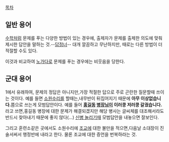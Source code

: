 [[목차]]
== 일반 용어 ==
[[수학]]처럼 문제를 푸는 다양한 방법이 있는 경우에, 출제자가 문제를 출제한 의도에 맞춰 제시한 답안을 말하는 것.--[[답정너]]-- 대개 깔끔하고 무난하지만, 때로는 다른 방법이 더 적절할 수도 있다.

이것과 비교하여 [[노가다]]로 문제를 푸는 경우에는 비웃음을 당한다.



== 군대 용어 ==
1에서 유래하여, 문제의 정답은 아니지만,가장 적절한 답으로 주로 곤란한 질문할때 쓰이는 것이다. 예를 들면 [[소원수리]]를 할때는,내무반이 뒤집어지기 때문에 '''아무 이상없습니다.'''쯤으로 쓰는게 모범답안이다. 예를 들어 '''[[홍길동]] [[병장]]님이 이러쿵 저러쿵 갈궜습니다.'''라고 쓰면,홍길동 병장에 대한 문제가 해결되겠지만 해당 병사는 글씨체를 대조해서라도 반드시 찾아내기 때문에 좋지 않다(…) [[신병 놀리기]]때 모범답안을 내놓으면 잘보인다.

그리고 훈련소같은 곳에서도 소원수리에 [[조교]]에 대한 불만을 적으면,다음날 소대장이 진술서써서 행정반에 내라고 한다. 물론 조교에 대한 증언을 번복하라는 것. 


